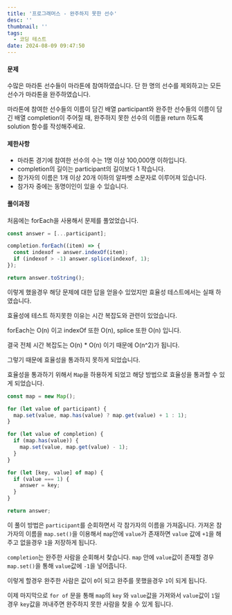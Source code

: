 ```yaml
---
title: '프로그래머스 - 완주하지 못한 선수'
desc: ''
thumbnail: ''
tags:
  - 코딩 테스트
date: 2024-08-09 09:47:50
---
```


#### 문제

수많은 마라톤 선수들이 마라톤에 참여하였습니다. 단 한 명의 선수를 제외하고는 모든 선수가 마라톤을 완주하였습니다.

마라톤에 참여한 선수들의 이름이 담긴 배열 participant와 완주한 선수들의 이름이 담긴 배열 completion이 주어질 때, 완주하지 못한 선수의 이름을 return 하도록 solution 함수를 작성해주세요.

#### 제한사항
- 마라톤 경기에 참여한 선수의 수는 1명 이상 100,000명 이하입니다.
- completion의 길이는 participant의 길이보다 1 작습니다.
- 참가자의 이름은 1개 이상 20개 이하의 알파벳 소문자로 이루어져 있습니다.
- 참가자 중에는 동명이인이 있을 수 있습니다.

#### 풀이과정

처음에는 forEach을 사용해서 문제를 풀었었습니다.
```js
const answer = [...participant];

completion.forEach((item) => {
  const indexof = answer.indexOf(item);
  if (indexof > -1) answer.splice(indexof, 1);
});

return answer.toString();
```

이렇게 했을경우 해당 문제에 대한 답을 얻을수 있었지만
효율성 테스트에서는 실패 하였습니다.

효율성에 테스트 하지못한 이유는 시간 복잡도와 관련이 있었습니다.

forEach는 O(n) 이고
indexOf 또한 O(n),
splice 또한 O(n) 입니다.

결국 전체 시간 복잡도는 O(n) * O(n) 이기 때문에 O(n^2)가 됩니다.

그렇기 때문에 효율성을 통과하지 못하게 되었습니다.

효율성을 통과하기 위해서 `Map`을 하용하게 되었고 해당 방법으로 효율성을 통과할 수 있게 되었습니다.


```js
const map = new Map();

for (let value of participant) {
  map.set(value, map.has(value) ? map.get(value) + 1 : 1);
}

for (let value of completion) {
  if (map.has(value)) {
    map.set(value, map.get(value) - 1);
  }
}

for (let [key, value] of map) {
  if (value === 1) {
    answer = key;
  }
}

return answer;
```

이 풀이 방법은 `participant`를 순회하면서 각 참가자의 이름을 가져옵니다.
가져온 참가자의 이름을 `map.set()`을 이용해서 `map`안에 `value`가 존재하면 `value` 값에 `+1`을 해주고 없을경우 `1`을 저장하게 됩니다.

`completion`는 완주한 사람을 순회해서 찾습니다.
`map` 안에 `value`값이 존재할 경우 `map.set()`을 통해 `value`값에 `-1`을 넣어줍니다.

이렇게 할경우 완주한 사람은 값이 `0`이 되고 완주를 못했을경우 `1`이 되게 됩니다.

이제 마지막으로 `for of` 문을 통해 `map`의 `key` 와 `value`값을 가져와서 `value`값이 `1`일 경우 `key`값을 꺼내주면 완주하지 못한 사람을 찾을 수 있게 됩니다.